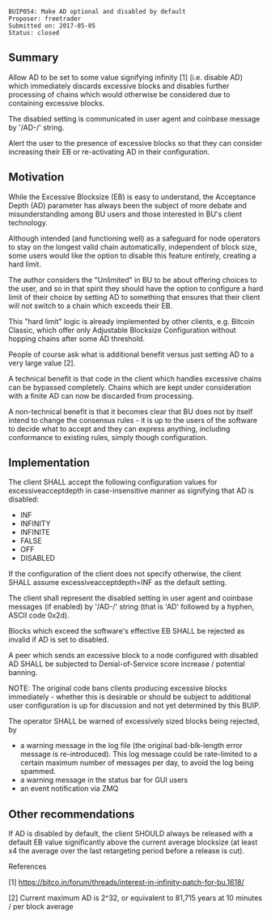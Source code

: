 <pre>
BUIP054: Make AD optional and disabled by default
Proposer: freetrader
Submitted on: 2017-05-05
Status: closed
</pre>


==Summary==

Allow AD to be set to some value signifying infinity [1] (i.e. disable AD) which immediately discards excessive blocks and disables further processing of chains which would otherwise be considered due to containing excessive blocks.

The disabled setting is communicated in user agent and coinbase message by '/AD-/' string.

Alert the user to the presence of excessive blocks so that they can consider increasing their EB or re-activating AD in their configuration.

==Motivation==

While the Excessive Blocksize (EB) is easy to understand, the Acceptance Depth (AD) parameter has always been the subject of more debate and misunderstanding among BU users and those interested in BU's client technology.

Although intended (and functioning well) as a safeguard for node operators to stay on the longest valid chain automatically, independent of block size, some users would like the option to disable this feature entirely, creating a hard limit.

The author considers the "Unlimited" in BU to be about offering choices to the user, and so in that spirit they should have the option to configure a hard limit of their choice by setting AD to something that ensures that their client will not switch to a chain which exceeds their EB.

This "hard limit" logic is already implemented by other clients, e.g. Bitcoin Classic, which offer only Adjustable Blocksize Configuration without hopping chains after some AD threshold.

People of course ask what is additional benefit versus just setting AD to a very large value [2].

A technical benefit is that code in the client which handles excessive chains can be bypassed completely. Chains which are kept under consideration with a finite AD can now be discarded from processing.

A non-technical benefit is that it becomes clear that BU does not by itself intend to change the consensus rules - it is up to the users of the software to decide what to accept and they can express anything, including conformance to existing rules, simply though configuration.

==Implementation==

The client SHALL accept the following configuration values for excessiveacceptdepth in case-insensitive manner as signifying that AD is disabled:

* INF
* INFINITY
* INFINITE
* FALSE
* OFF
* DISABLED

If the configuration of the client does not specify otherwise, the client SHALL assume excessiveacceptdepth=INF as the default setting.

The client shall represent the disabled setting in user agent and coinbase messages (if enabled) by '/AD-/' string (that is 'AD' followed by a hyphen, ASCII code 0x2d).

Blocks which exceed the software's effective EB SHALL be rejected as invalid if AD is set to disabled.

A peer which sends an excessive block to a node configured with disabled AD SHALL be subjected to Denial-of-Service score increase / potential banning.

NOTE: The original code bans clients producing excessive blocks immediately - whether this is desirable or should be subject to additional user configuration is up for discussion and not yet determined by this BUIP.

The operator SHALL be warned of excessively sized blocks being rejected, by

* a warning message in the log file (the original bad-blk-length error message is re-introduced). This log message could be rate-limited to a certain maximum number of messages per day, to avoid the log being spammed.
* a warning message in the status bar for GUI users
* an event notification via ZMQ

==Other recommendations==

If AD is disabled by default, the client SHOULD always be released with a default EB value significantly above the current average blocksize (at least x4 the average over the last retargeting period before a release is cut).

References

[1] https://bitco.in/forum/threads/interest-in-infinity-patch-for-bu.1618/

[2] Current maximum AD is 2^32, or equivalent to 81,715 years at 10 minutes / per block average
